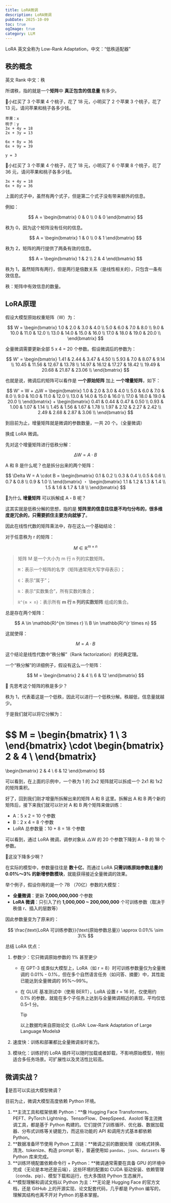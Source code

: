 ```yaml
---
title: LoRA微调
description: LoRA微调
pubDate: 2025-10-09
toc: true
ogImage: true
category: LLM
---
```


LoRA 英文全称为 Low-Rank Adaptation，中文：“低秩适配器”

## 秩的概念

英文 Rank 中文：秩

所谓秩，指的就是一个**矩阵**中 **真正包含的信息量** 有多少。

🙋小红买了 3 个苹果 4 个桃子，花了 18 元，小明买了 2 个苹果 3 个桃子，花了 13 元，请问苹果和桃子各多少钱。

```
苹果：x
桃子：y
3x + 4y = 18
2x + 3y = 13
```

```
6x + 8y = 36
6x + 9y = 39
```

```
y = 3
```

🙋小红买了 3 个苹果 4 个桃子，花了 18 元，小明买了 6 个苹果 8 个桃子，花了 36 元，请问苹果和桃子各多少钱。

```
3x + 4y = 18
6x + 8y = 36
```

上面的式子中，虽然有两个式子，但是第二个式子没有带来额外的信息。

例如：

$$
A = \begin{bmatrix}
0 & 0 \\
0 & 0
\end{bmatrix}
$$

秩为 0，因为这个矩阵没有任何的信息。

$$
A = \begin{bmatrix}
1 & 0 \\
0 & 1
\end{bmatrix}
$$

秩为 2，矩阵的两行提供了两条有效的信息。

$$
A = \begin{bmatrix}
1 & 2 \\
2 & 4
\end{bmatrix}
$$

秩为 1，虽然矩阵有两行，但是两行是倍数关系（是线性相关的），只包含一条有效信息。

秩：矩阵中有效信息的数量。

## LoRA原理

假设大模型原始权重矩阵（W）为：

$$
W = \begin{bmatrix}
1.0 & 2.0 & 3.0 & 4.0 \\
5.0 & 6.0 & 7.0 & 8.0 \\
9.0 & 10.0 & 11.0 & 12.0 \\
13.0 & 14.0 & 15.0 & 16.0 \\
17.0 & 18.0 & 19.0 & 20.0 \\
\end{bmatrix}
$$

全量微调需要更新全部 5 x 4 = 20 个参数。假设微调后的参数为：

$$
W' = \begin{bmatrix}
1.41 & 2.44 & 3.47 & 4.50 \\
5.93 & 7.0 & 8.07 & 9.14 \\
10.45 & 11.56 & 12.67 & 13.78 \\
14.97 & 16.12 & 17.27 & 18.42 \\
19.49 & 20.68 & 21.87 & 23.06 \\
\end{bmatrix}
$$

也就是说，微调后的矩阵可以看作是 **一个原始矩阵** 加上 **一个增量矩阵**，如下：

$$
W' = W + △W = \begin{bmatrix}
1.0 & 2.0 & 3.0 & 4.0 \\
5.0 & 6.0 & 7.0 & 8.0 \\
9.0 & 10.0 & 11.0 & 12.0 \\
13.0 & 14.0 & 15.0 & 16.0 \\
17.0 & 18.0 & 19.0 & 20.0 \\
\end{bmatrix} + \begin{bmatrix}
0.41 & 0.44 & 0.47 & 0.50 \\
0.93 & 1.00 & 1.07 & 1.14 \\
1.45 & 1.56 & 1.67 & 1.78 \\
1.97 & 2.12 & 2.27 & 2.42 \\
2.49 & 2.68 & 2.87 & 3.06 \\
\end{bmatrix}
$$

到目前为止，增量矩阵就是微调的参数数量，一共 20 个。（全量微调）

换成 LoRA 微调。

先对这个增量矩阵进行低秩分解：

$$
\Delta W = A \cdot B
$$

A 和 B 是什么呢？也是拆分出来的两个矩阵：

$$
\Delta W = A \cdot B
 = \begin{bmatrix}
0.1 & 0.2 \\
0.3 & 0.4 \\
0.5 & 0.6 \\
0.7 & 0.8 \\
0.9 & 1.0 \\
\end{bmatrix} ・ \begin{bmatrix}
1.1 & 1.2 & 1.3 & 1.4 \\
1.5 & 1.6 & 1.7 & 1.8 \\
\end{bmatrix}
$$

🤔为什么 **增量矩阵** 可以拆解成 A・B 呢？

这其实就是低秩分解的思想，指的是 **矩阵里的信息往往是不均匀分布的，很多维度是冗余的，只需要抓住主要方向就够了**。

因此在线性代数的矩阵乘法中，存在这么一个基础结论：

对于任意秩为 r 的矩阵：

$$
M \in \mathbb{R}^{m \times n}
$$

> 矩阵 M 是一个大小为 m 行 n 列的实数矩阵。
>
> `M`：表示一个矩阵的名字（矩阵通常用大写字母表示）；
>
> `∈`：表示“属于”；
>
> `ℝ`：表示“实数集合”，所有实数的集合；
>
> `ℝ^{m × n}`：表示所有 **m 行 n 列的实数矩阵** 组成的集合。

总是存在两个矩阵：

$$
A \in \mathbb{R}^{m \times r} \\
B \in \mathbb{R}^{r \times n}
$$

这就使得：

$$
M = A \cdot B
$$

这个结论是线性代数中“秩分解”（Rank factorization）的经典定理。

一个“秩分解”的详细例子，假设有这么一个矩阵：

$$
M = \begin{bmatrix}
2 & 4 \\
6 & 12
\end{bmatrix}
$$

🤔 先思考这个矩阵的秩是多少？

秩为 1，代表着这是一个低秩，因此可以进行一个低秩分解。秩越低，信息量就越少。

于是我们就可以将它分解为：

$$
M = \begin{bmatrix}
1 \\
3
\end{bmatrix}
\cdot
\begin{bmatrix}
2 & 4 \\
\end{bmatrix}
=
\begin{bmatrix}
2 & 4 \\
6 & 12
\end{bmatrix}
$$

可以看到，在上面的示例中，一个秩为 1 的 2x2 矩阵就可以拆成一个 2x1 和 1x2 的矩阵乘积。

好了，回到我们刚才增量所拆解出来的矩阵 A 和 B 这里。拆解出 A 和 B 两个新的矩阵后，接下来我们就可以针对 A 和 B 两个矩阵来做训练：

- A：5 x 2 = 10 个参数
- B：2 x 4 = 8 个参数
- LoRA 总参数量：10 + 8 = 18 个参数

可以看到，通过 LoRA 微调，调参对象从 △W 的 20 个参数下降到 A・B 的 18 个参数。

🙋这没下降多少啊？

在实际的模型中，参数量往往是 **数十亿**，而通过 LoRA **只需训练原始参数总量的 0.01%～3% 的新增参数模块**，就能获得接近全量微调的效果。

举个例子，假设你用的是一个 7B （70亿）参数的大模型：

- **全量微调**：更新 **7,000,000,000** 个参数
- **LoRA 微调**：只引入了约 **1,000,000 ~ 200,000,000** 个可训练参数（取决于秩值 r、插入的层数等）

因此参数量变为了原来的：

$$
\frac{\text{LoRA 可训练参数}}{\text{原始参数总量}} \approx 0.01\% \sim 3\%
$$

总结 LoRA 优点：

1. 参数少：它只微调原始参数的 1% 甚至更少
   - 在 GPT-3 或类似大模型上，LoRA（如 r = 8）时可训练参数量仅为全量微调的 0.01% - 0.1%，但在多个自然语言任务（如问答、摘要）中，其性能已能达到全量微调的 95%～99%。

   - 在 GLUE 基准测试中（使用 BERT），LoRA 设置 r = 16 时，仅使用约 0.1% 的参数，就能在多个子任务上达到与全量微调相近的表现，平均仅低 0.5–1 分。

     > [!tip]
     >
     > 以上数据均来自原始论文《LoRA: Low-Rank Adaptation of Large Language Models》

2. 速度快：训练和部署都比全量微调省时省力。

3. 模块化：训练好的 LoRA 插件可以随时加载或者卸载，不影响原始模型，特别适合多任务场景。可扩展性以及灵活性比较高。

## 微调实战？

🙋是否可以实战大模型微调？

目前为止，微调大模型高度依赖 Python 环境。

1. **主流工具和框架依赖 Python：**像 Hugging Face Transformers、PEFT、PyTorch Lightning、TensorFlow、DeepSpeed、Axolotl 等主流微调工具，都是基于 Python 构建的。它们提供了训练循环、优化器、数据加载器、分布式训练等关键能力，而这些功能的 API 和调用方式基本都依赖 Python。
2. **数据准备环节使用 Python 工具链：**微调之前的数据处理（如格式转换、清洗、tokenize、构造 prompt 等），普遍使用如 `pandas`、`json`、`datasets` 等 Python 库来完成。
3. **训练环境配置依赖命令行 + Python：**微调通常需要在具备 GPU 的环境中完成（无论是本地还是云端），这些环境的配置如 CUDA 驱动安装、依赖管理（conda、pip）、模型下载和运行，也大多围绕 Python 生态展开。
4. **模型理解和调试文档以 Python 为主：**无论是 Hugging Face 的官方文档，还是 GitHub 上的开源实现、论文配套代码，几乎都是 Python 编写的，理解其结构也离不开对 Python 的基本掌握。
